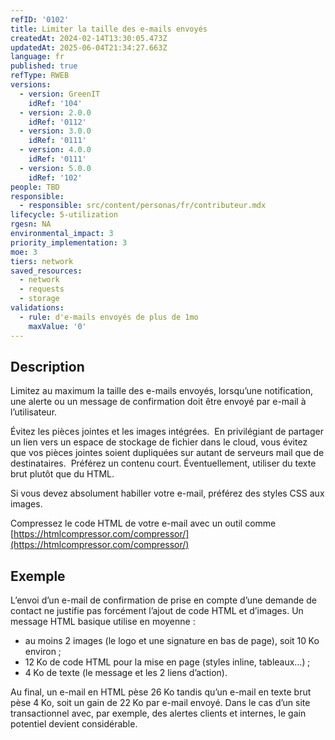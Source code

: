 ```yaml
---
refID: '0102'
title: Limiter la taille des e-mails envoyés
createdAt: 2024-02-14T13:30:05.473Z
updatedAt: 2025-06-04T21:34:27.663Z
language: fr
published: true
refType: RWEB
versions:
  - version: GreenIT
    idRef: '104'
  - version: 2.0.0
    idRef: '0112'
  - version: 3.0.0
    idRef: '0111'
  - version: 4.0.0
    idRef: '0111'
  - version: 5.0.0
    idRef: '102'
people: TBD
responsible:
  - responsible: src/content/personas/fr/contributeur.mdx
lifecycle: 5-utilization
rgesn: NA
environmental_impact: 3
priority_implementation: 3
moe: 3
tiers: network
saved_resources:
  - network
  - requests
  - storage
validations:
  - rule: d'e-mails envoyés de plus de 1mo
    maxValue: '0'
---
```


## Description

Limitez au maximum la taille des e-mails envoyés, lorsqu’une notification, une alerte ou un message de confirmation doit être envoyé par e-mail à l’utilisateur.

Évitez les pièces jointes et les images intégrées.  En privilégiant de partager un lien vers un espace de stockage de fichier dans le cloud, vous évitez que vos pièces jointes soient dupliquées sur autant de serveurs mail que de destinataires. 
Préférez un contenu court. Éventuellement, utiliser du texte brut plutôt que du HTML.

Si vous devez absolument habiller votre e-mail, préférez des styles CSS aux images. 

Compressez le code HTML de votre e-mail avec un outil comme [https://htmlcompressor.com/compressor/](https://htmlcompressor.com/compressor/)

## Exemple

L’envoi d’un e-mail de confirmation de prise en compte d’une demande de contact ne justifie pas forcément  l’ajout de code HTML et d’images. Un message HTML basique utilise en moyenne :

* au moins 2 images (le logo et une signature en bas de page), soit 10 Ko environ ;
* 12 Ko de code HTML pour la mise en page (styles inline, tableaux…) ;
* 4 Ko de texte (le message et les 2 liens d’action).

Au final, un e-mail en HTML pèse 26 Ko tandis qu’un e-mail en texte brut pèse 4 Ko, soit un gain de 22 Ko par e-mail envoyé. Dans le cas d’un site transactionnel avec, par exemple, des alertes clients et internes, le gain potentiel devient considérable.
